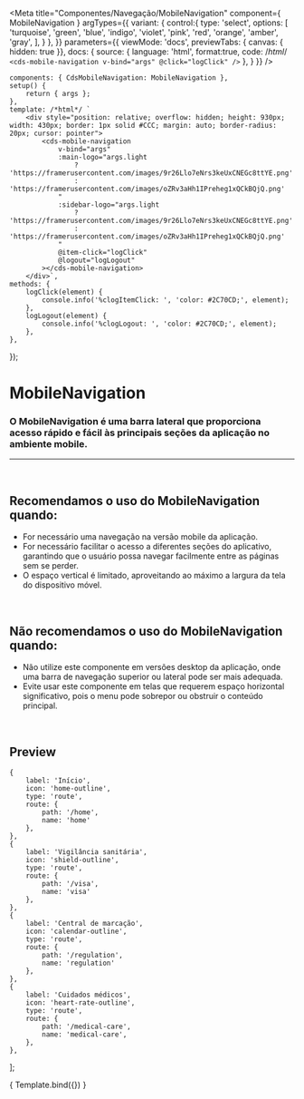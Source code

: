 
<Meta
	title="Componentes/Navegação/MobileNavigation"
	component={ MobileNavigation }
	argTypes={{
		variant: {
			control:{
				type: 'select',
				options: [
					'turquoise',
					'green',
					'blue',
					'indigo',
					'violet',
					'pink',
					'red',
					'orange',
					'amber',
					'gray',
				],
			}
		},
	}}
	parameters={{
		viewMode: 'docs',
		previewTabs: { canvas: { hidden: true }},
		docs: {
			source: {
				language: 'html',
				format:true,
				code: /*html*/
`<cds-mobile-navigation
	v-bind="args"
	@click="logClick"
/>`
			},
		}
	}}
/>

	components: { CdsMobileNavigation: MobileNavigation },
	setup() {
		return { args };
	},
	template: /*html*/ `
		<div style="position: relative; overflow: hidden; height: 930px; width: 430px; border: 1px solid #CCC; margin: auto; border-radius: 20px; cursor: pointer">
			<cds-mobile-navigation
				v-bind="args"
				:main-logo="args.light
					? 'https://framerusercontent.com/images/9r26Llo7eNrs3keUxCNEGc8ttYE.png'
					: 'https://framerusercontent.com/images/oZRv3aHh1IPreheg1xQCkBQjQ.png'
				"
				:sidebar-logo="args.light
					? 'https://framerusercontent.com/images/9r26Llo7eNrs3keUxCNEGc8ttYE.png'
					: 'https://framerusercontent.com/images/oZRv3aHh1IPreheg1xQCkBQjQ.png'
				"
				@item-click="logClick"
				@logout="logLogout"
			></cds-mobile-navigation>
		</div>`,
	methods: {
		logClick(element) {
			console.info('%clogItemClick: ', 'color: #2C70CD;', element);
		},
		logLogout(element) {
			console.info('%clogLogout: ', 'color: #2C70CD;', element);
		},
	},
});

# MobileNavigation

### O MobileNavigation é uma barra lateral que proporciona acesso rápido e fácil às principais seções da aplicação no ambiente mobile.
---
<br />

## Recomendamos o uso do MobileNavigation quando:
- For necessário uma navegação na versão mobile da aplicação.
- For necessário facilitar o acesso a diferentes seções do aplicativo, garantindo que o usuário possa navegar facilmente entre as páginas sem se perder.
- O espaço vertical é limitado, aproveitando ao máximo a largura da tela do dispositivo móvel.

<br />

## Não recomendamos o uso do MobileNavigation quando:
- Não utilize este componente em versões desktop da aplicação, onde uma barra de navegação superior ou lateral pode ser mais adequada.
- Evite usar este componente em telas que requerem espaço horizontal significativo, pois o menu pode sobrepor ou obstruir o conteúdo principal.

<br />

## Preview

	{
		label: 'Início',
		icon: 'home-outline',
		type: 'route',
		route: {
			path: '/home',
			name: 'home'
		},
	},
	{
		label: 'Vigilância sanitária',
		icon: 'shield-outline',
		type: 'route',
		route: {
			path: '/visa',
			name: 'visa'
		},
	},
	{
		label: 'Central de marcação',
		icon: 'calendar-outline',
		type: 'route',
		route: {
			path: '/regulation',
			name: 'regulation'
		},
	},
	{
		label: 'Cuidados médicos',
		icon: 'heart-rate-outline',
		type: 'route',
		route: {
			path: '/medical-care',
			name: 'medical-care',
		},
	},
];

<Canvas>
	<Story
		name="MobileNavigation"
		args={{
			variant: 'indigo',
			light: true,
			mainLogo: 'https://framerusercontent.com/images/9r26Llo7eNrs3keUxCNEGc8ttYE.png',
			sidebarLogo: 'https://framerusercontent.com/images/9r26Llo7eNrs3keUxCNEGc8ttYE.png',
			items: sideBarItems,
			activeItem: sideBarItems[1],
			user: {
				name: 'Joana Mendes',
				role: 'Administradora',
			},
		}}
	>
		{ Template.bind({}) }
	</Story>
</Canvas>

<ArgsTable story="MobileNavigation" />
